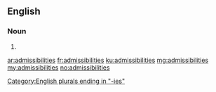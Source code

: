 ==English==

===Noun===
{{head|en|plural}}

# {{plural of|admissibility|lang=en}}

[[Category:English plurals ending in "-ies"]]

[[ar:admissibilities]]
[[fr:admissibilities]]
[[ku:admissibilities]]
[[mg:admissibilities]]
[[my:admissibilities]]
[[no:admissibilities]]